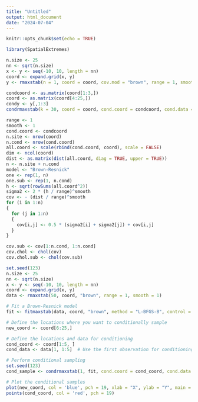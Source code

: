 ```yaml
---
title: "Untitled"
output: html_document
date: "2024-07-04"
---
```


```r
knitr::opts_chunk$set(echo = TRUE)
```

```r
library(SpatialExtremes)
```

```r
n.size <- 25
nn <- sqrt(n.size)
x <- y <- seq(-10, 10, length = nn)
coord <- expand.grid(x, y)
y <- rmaxstab(n = 1, coord = coord, cov.mod = "brown", range = 1, smooth = 1)
```


```r
condcoord <- as.matrix(coord[1:3,])
coord <- as.matrix(coord[4:25,])
condy <- y[,1:3]
condrmaxstab(k = 30, coord = coord, cond.coord = condcoord, cond.data = condy, cov.mod = "brown", range = 1, smooth = 1, nugget = .001)
```
```r
range <- 1
smooth <- 1
cond.coord <- condcoord
n.site <- nrow(coord)
n.cond <- nrow(cond.coord)
all.coord <- scale(rbind(cond.coord, coord), scale = FALSE)
dim <- ncol(coord)
dist <- as.matrix(dist(all.coord, diag = TRUE, upper = TRUE))
n <- n.site + n.cond
model <- "Brown-Resnick"
one <- rep(1, n)
one.sub <- rep(1, n.cond)
h <- sqrt(rowSums(all.coord^2))
sigma2 <- 2 * (h / range)^smooth
cov <- - (dist / range)^smooth
for (i in 1:n)
{
  for (j in 1:n)
  {
    cov[i,j] <- 0.5 * (sigma2[i] + sigma2[j]) + cov[i,j]
  }
}

cov.sub <- cov[1:n.cond, 1:n.cond]
cov.chol <- chol(cov)
cov.chol.sub <- chol(cov.sub)
```
```r
set.seed(123)
n.size <- 25
nn <- sqrt(n.size)
x <- y <- seq(-10, 10, length = nn)
coord <- expand.grid(x, y)
data <- rmaxstab(50, coord, "brown", range = 1, smooth = 1)
```

```r
# Fit a Brown-Resnick model
fit <- fitmaxstab(data, coord, "brown", method = "L-BFGS-B", control = list(pgtol = 100, maxit = 0), start = list(range = 1, smooth = 1))
```

```r
# Define the locations where you want to conditionally sample
new_coord <- coord[6:25,]

# Define the locations and data for conditioning
cond_coord <- coord[1:5, ]
cond_data <- data[1, 1:5]  # Use the first observation for conditioning

# Perform conditional sampling
set.seed(123)
cond_sample <- condrmaxstab(1, fit, cond.coord = cond_coord, cond.data = cond_data, coord = new_coord, cov.mod = "brown", range = 1, smooth = 1)
```

```r
# Plot the conditional samples
plot(new_coord, col = 'blue', pch = 19, xlab = "X", ylab = "Y", main = "Conditional Samples")
points(cond_coord, col = 'red', pch = 19)
```

